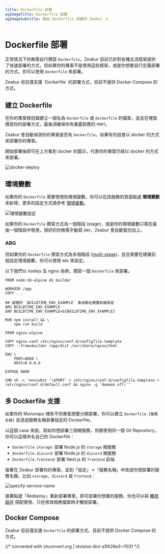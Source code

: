 ```yaml
---
title: Dockerfile 部署
ogImageTitle: Dockerfile 部署
ogImageSubtitle: 藉由 Dockerfile 部署到 Zeabur 上
---
```



# Dockerfile 部署

正常情況下你無需自行撰寫 `Dockerfile`，Zeabur 目前已針對各種主流框架提供了快速部署的方式，但如果你的專案不是使用這些框架，或是你想要自行定義部署的方式，你可以使用 `Dockerfile` 來部署。

<Callout type="warning">
  Zeabur 目前僅支援 `Dockerfile` 的部署方式，目前不提供 Docker Compose 的方式。
</Callout>

## 建立 Dockerfile

在你的專案根目錄建立一個名為 `Dockerfile` 或 `dockerfile` 的檔案，並且在裡面撰寫你的部署方式，最後須確保你有暴露對應的 `PORT`。

Zeabur 會自動偵測你的專案是否有 `Dockerfile`，如果有的話會以 docker 的方式來部署你的專案。

<Callout type="info">
  開始部署後即可在上方看到 docker 的圖示，代表你的專案已經以 docker 的方式來部署。
</Callout>

![docker-deploy](/deploy/dockerfile/docker-deploy.png)

## 環境變數

如果你的 `Dockerfile` 需要使用到環境變數，你可以在該服務的頁面點選 **環境變數** 來新增，更多的設定方式請參考 [環境變數](/zh-TW/environment/variables)。

![環境變數設定](/environment/add-variables.png)

如果你的 `Dockerfile` 撰寫方式為一個階段 (stage)，或是你的環境變數只需在最後一個階段中使用，很好的你無需手動寫 `ENV`，Zeabur 會自動幫你加上。

### ARG

但如果你的 `Dockerfile` 撰寫方式為多個階段 ([multi-stage](https://docs.docker.com/build/building/multi-stage/))，並且需要在建置前就設定環境變數，你可以使用 `ARG` 來設定。

以下我們以 nodejs 及 nginx 為例，撰寫一個 `Dockerfile` 來部署。

```docker {7-8} copy
FROM node:18-alpine AS builder

WORKDIR /app
COPY . .

## 這裡的 `BUILDTIME_ENV_EXAMPLE` 會自動在建置前被設定
ARG BUILDTIME_ENV_EXAMPLE
ENV BUILDTIME_ENV_EXAMPLE=${BUILDTIME_ENV_EXAMPLE}

RUN npm install && \
    npm run build

FROM nginx:alpine

COPY nginx.conf /etc/nginx/conf.d/configfile.template
COPY --from=builder /app/dist /usr/share/nginx/html

ENV \
    PORT=8080 \
    HOST=0.0.0.0

EXPOSE 8080

CMD sh -c "envsubst '\$PORT' < /etc/nginx/conf.d/configfile.template > /etc/nginx/conf.d/default.conf && nginx -g 'daemon off;'"
```

## 多 Dockerfile 支援

如果你的 Monorepo 裡有不同專案想要分開部署，你可以建立 `Dockerfile.[服務名稱]` 並透過服務名稱部署指定的 Dockerfile。

以這個 case 來說，假如你想部署三個微服務，但都使用同一個 Git Repository，你可以這樣命名自己的 Dockerfile：

- `Dockerfile.storage`: 部署 Node.js 的 `storage` 微服務
- `Dockerfile.discord`: 部署 Node.js 的 `discord` 微服務
- `Dockerfile.frontend`: 部署 Next.js 的 `frontend` 前端

接著在 Zeabur 部署你的專案，並到「設定」→「服務名稱」中改成你想部署的服務名稱，比如 `storage`、`discord` 或 `frontend`：

![specify-service-name](/deploy/dockerfile/specify-service-name.png)

接著點選「Redeploy」重新部署專案，即可部署你想要的服務。你也可以與 [觸發路徑](./watch-paths) 搭配使用，只在修改相應檔案時才觸發部署。

## Docker Compose

Zeabur 目前僅支援 `Dockerfile` 的部署方式，目前不提供 Docker Compose 的方式。

{/* converted with zhconvert.org | revision dict-a1f426e3-r1031 */}
